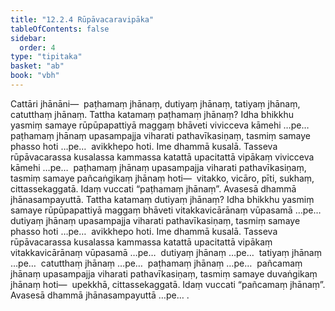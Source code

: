 ```yaml
---
title: "12.2.4 Rūpāvacaravipāka"
tableOfContents: false
sidebar:
  order: 4
type: "tipitaka"
basket: "ab"
book: "vbh"
---
```



<DynamicBreadcrumb />

<Division number="630" book="vbh">

<Paragraph number="1893" book="vbh">
Cattāri jhānāni—  paṭhamaṃ jhānaṃ, dutiyaṃ jhānaṃ, tatiyaṃ jhānaṃ, catutthaṃ jhānaṃ.
</Paragraph>

</Division>
<Division number="631" book="vbh">

<Paragraph number="1894" book="vbh">
Tattha katamaṃ paṭhamaṃ jhānaṃ? Idha bhikkhu yasmiṃ samaye rūpūpapattiyā maggaṃ bhāveti vivicceva kāmehi …pe…  paṭhamaṃ jhānaṃ upasampajja viharati pathavīkasiṇaṃ, tasmiṃ samaye phasso hoti …pe…  avikkhepo hoti. Ime dhammā kusalā. Tasseva rūpāvacarassa kusalassa kammassa katattā upacitattā vipākaṃ vivicceva kāmehi …pe…  paṭhamaṃ jhānaṃ upasampajja viharati pathavīkasiṇaṃ, tasmiṃ samaye pañcaṅgikaṃ jhānaṃ hoti—  vitakko, vicāro, pīti, sukhaṃ, cittassekaggatā. Idaṃ vuccati “paṭhamaṃ jhānaṃ”. Avasesā dhammā jhānasampayuttā.
</Paragraph>

<Paragraph number="1895" book="vbh">
Tattha katamaṃ dutiyaṃ jhānaṃ? Idha bhikkhu yasmiṃ samaye rūpūpapattiyā maggaṃ bhāveti vitakkavicārānaṃ vūpasamā …pe…  dutiyaṃ jhānaṃ upasampajja viharati pathavīkasiṇaṃ, tasmiṃ samaye phasso hoti …pe…  avikkhepo hoti. Ime dhammā kusalā. Tasseva rūpāvacarassa kusalassa kammassa katattā upacitattā vipākaṃ vitakkavicārānaṃ vūpasamā …pe…  dutiyaṃ jhānaṃ …pe…  tatiyaṃ jhānaṃ …pe…  catutthaṃ jhānaṃ …pe…  paṭhamaṃ jhānaṃ …pe…  pañcamaṃ jhānaṃ upasampajja viharati pathavīkasiṇaṃ, tasmiṃ samaye duvaṅgikaṃ jhānaṃ hoti—  upekkhā, cittassekaggatā. Idaṃ vuccati “pañcamaṃ jhānaṃ”. Avasesā dhammā jhānasampayuttā …pe… .
</Paragraph>
</Division>